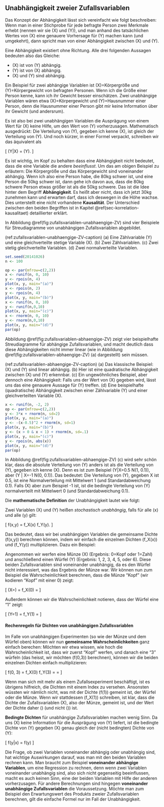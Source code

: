 ## Unabhängigkeit zweier Zufallsvariablen

Das Konzept der Abhängigkeit lässt sich vereinfacht wie folgt beschreiben: Wenn man in einer Stichprobe für jede befragte Person zwei Merkmale erhebt (nennen wir sie \(X\) und \(Y\)), und man anhand des tatsächlichen Wertes von \(X\) eine genauere Vorhersage für \(Y\) machen kann (und umgekehrt), dann spricht man von einer Abhängigkeit zwischen \(X\) und \(Y\).

Eine Abhängigkeit existiert ohne Richtung. Alle drei folgenden Aussagen bedeuten also das Gleiche:

- \(X\) ist von \(Y\) abhängig.
- \(Y\) ist von \(X\) abhängig.
- \(X\) und \(Y\) sind abhängig.

Ein Beispiel für zwei abhängige Variablen ist \(X\)=Körpergröße und \(Y\)=Körpergewicht von befragten Personen. Wenn ich die Größe einer Person kenne, kann ich ihr Gewicht besser einschätzen. Zwei unabhängige Variablen wären etwa \(X\)=Körpergewicht und \(Y\)=Hausnummer einer Person, denn die Hausnummer einer Person gibt mir keine Information über ihr Gewicht (und andersrum).

Es ist also bei zwei unabhängigen Variablen die Ausprägung von einem Wert für \(X\) keine Hilfe, um den Wert von \(Y\) vorherzusagen. Mathematisch ausgedrückt: Die Verteilung von \(Y\), gegeben ich kenne \(X\), ist gleich der Verteilung von \(Y\). Und noch kürzer, in einer Formel verpackt, schreiben wir das äquivalent als

\[ \mathbb{P}(Y|X) = \mathbb{P}(Y). \]

Es ist wichtig, im Kopf zu behalten dass eine Abhängigkeit nicht bedeutet, dass die eine Variable die andere *beeinflusst*. Um das am obigen Beispiel zu erläutern: Die Körpergröße und das Körpergewicht sind voneinander abhängig. Wenn ich also eine Person habe, die 80kg schwer ist, und eine Person die 50kg schwer ist, dann gehe ich davon aus, dass die 80kg schwere Person etwas größer ist als die 50kg schwere. Das ist die Idee hinter dem Begriff **Abhängigkeit**. Es heißt aber nicht, dass ich jetzt 30kg zunehmen kann und erwarten darf, dass ich deswegen in die Höhe wachse. Dies unterstellt eine nicht vorhandene **Kausalität**. Der Unterschied zwischen den beiden Begriffen ist in Kapitel \@ref(sec-korrelation-kausalitaet) detaillierter erklärt.

In Abbildung \@ref(fig:zufallsvariablen-unabhaengige-ZV) sind vier Beispiele für Streudiagramme von unabhängigen Zufallsvariablen abgebildet.

(ref:zufallsvariablen-unabhaengige-ZV-caption) (a) Eine Zählvariable \(Y\) und eine gleichverteilte stetige Variable \(X\). (b) Zwei Zählvariablen. (c) Zwei stetig gleichverteilte Variablen. (d) Zwei normalverteilte Variablen.

```r
set.seed(20141026)
n <- 100

op <- par(mfrow=c(2,2))
x <- runif(n, 0, 10)
y <- rpois(n, 4)
plot(x, y, main="(a)")
x <- rpois(n, 2)
y <- rpois(n, 4)
plot(x, y, main="(b)")
x <- runif(n, 0, 10)
y <- runif(n,0,10)
plot(x, y, main="(c)")
x <- rnorm(n, 0, 10)
y <- rnorm(n,0,10)
plot(x, y, main="(d)")
par(op)
```

Abbildung \@ref(fig:zufallsvariablen-abhaengige-ZV) zeigt vier beispielhafte Streudiagramme für abhängige Zufallsvariablen, und macht deutlich dass diese Abhängigkeiten nicht immer linear (wie in Abbildung \@ref(fig:zufallsvariablen-abhaengige-ZV) (a) dargestellt) sein müssen.

(ref:zufallsvariablen-abhaengige-ZV-caption) (a) Das klassische Beispiel: \(X\) und \(Y\) sind linear abhängig. (b) Hier ist eine quadratische Abhängigkeit zwischen \(X\) und \(Y\) erkennbar. (c) Ein ungewöhnliches Beispiel, aber dennoch eine Abhängigkeit: Falls uns der Wert von \(X\) gegeben wird, lässt uns das eine genauere Aussage für \(Y\) treffen. (d) Eine beispielhafte (quadratische) Abhängigkeit zwischen einer Zählvariable \(Y\) und einer gleichverteilten Variable \(X\).

```r
x <- runif(n, -2, 2)
op <- par(mfrow=c(2,2))
y <- 3*x + rnorm(n, sd=2)
plot(x, y, main="(a)")
y <- -(x-0.5)^2 + rnorm(n, sd=1)
plot(x, y, main="(b)")
y <- (x > 0 & x < 1) + rnorm(n, sd=.1)
plot(x, y, main="(c)")
y <- rpois(n, abs(x))
plot(x, y, main="(d)")
par(op)
```

In Abbildung \@ref(fig:zufallsvariablen-abhaengige-ZV) (c) wird sehr schön klar, dass die absolute Verteilung von \(Y\) anders ist als die Verteilung von \(Y\), gegeben ich kenne \(X\). Denn es ist zum Beispiel \(Y|X=0.5 \sim N(1, 0.1)\), aber \(Y | X=-1 \sim N(0, 0.1)\). Das bedeutet: Die Verteilung von \(Y\), gegeben X ist 0.5, ist eine Normalverteilung mit Mittelwert 1 (und Standardabweichung 0.1). Falls \(X\) aber zum Beispiel -1 ist, ist die bedingte Verteilung von \(Y\) normalverteilt mit Mittelwert 0 (und Standardabweichung 0.1).

Die **mathematische Definition** der Unabhängigkeit lautet wie folgt:

Zwei Variablen \(X\) und \(Y\) heißen *stochastisch unabhängig*, falls für alle \(x\) und alle \(y\) gilt:

\[ f(x,y) = f_X(x) \cdot f_Y(y). \]

Das bedeutet, dass wir bei unabhängigen Variablen die gemeinsame Dichte \(f(x,y)\) berechnen können, indem wir einfach die einzelnen Dichten \(f_X(x)\) und \(f_Y(y)\) multiplizieren. Dazu ein Beispiel:

Angenommen wir werfen eine Münze \(X\) (Ergebnis: 0=Kopf oder 1=Zahl) und anschließend einen Würfel \(Y\) (Ergebnis: 1, 2, 3, 4, 5, oder 6). Diese beiden Zufallsvariablen sind voneinander unabhängig, da es den Würfel nicht interessiert, was das Ergebnis der Münze war. Wir können nun zum Beispiel die Wahrscheinlichkeit berechnen, dass die Münze "Kopf" (wir kodieren "Kopf" mit einer 0) zeigt:

\[ \mathbb{P}(X=\text{Kopf}) = f_X(0) = \frac{1}{2} \]

Außerdem können wir die Wahrscheinlichkeit notieren, dass der Würfel eine "1" zeigt:

\[ \mathbb{P}(Y=1) = f_Y(1) = \frac{1}{6} \]

#### Rechenregeln für Dichten von unabhängigen Zufallsvariablen {-}

Im Falle von unabhängigen Experimenten (so wie der Münze und dem Würfel oben) können wir nun **gemeinsame Wahrscheinlichkeiten** ganz einfach berechen: Möchten wir etwa wissen, wie hoch die Wahrscheinlichkeit ist, dass wir zuerst "Kopf" werfen, und danach eine "3" würfeln (das heisst, wir möchten \(f(0,3)\) berechnen), können wir die beiden einzelnen Dichten einfach multiplizieren:

\[ f(0, 3) = f_X(0) \cdot f_Y(3) = \frac{1}{2} \cdot \frac{1}{6} = \frac{1}{12} \]

Wenn man sich mit mehr als einem Zufallsexperiment beschäftigt, ist es übrigens hilfreich, die Dichten mit einem Index zu versehen. Ansonsten wüssten wir nämlich nicht, was mit der Dichte \(f(1)\) gemeint ist, der Würfel oder die Münze. Wenn wir stattdessen \(f_X(1)\) schreiben, ist klar, dass die Dichte der Zufallsvariablen \(X\), also der Münze, gemeint ist, und der Wert der Dichte daher \(\frac{1}{2}\) (und nicht \(\frac{1}{6}\)) ist.

**Bedingte Dichten** für unabhängige Zufallsvariablen machen wenig Sinn. Da uns \(X\) keine Information für die Ausprägung von \(Y\) liefert, ist die bedingte Dichte von \(Y\) gegeben \(X\) genau gleich der (nicht bedingten) Dichte von \(Y\):

\[ f(y|x) = f(y) \]

Die Frage, ob zwei Variablen voneinander abhängig oder unabhängig sind, hat wichtige Auswirkungen darauf, was man mit den beiden Variablen rechnen kann. Man braucht zum Beispiel **voneinander abhängige Variablen**, um eine Regression zu rechnen, denn wenn zwei Variablen voneinander unabhängig sind, also sich nicht gegenseitig beeinflussen, macht es auch keinen Sinn, eine der beiden Variablen mit Hilfe der anderen vorherzusagen. Für andere Berechnungen sind hingegen **voneinander unabhängige Zufallsvariablen** die Voraussetzung. Möchte man zum Beispiel den Erwartungswert des Produkts zweier Zufallsvariablen berechnen, gilt die einfache Formel nur im Fall der Unabhängigkeit.